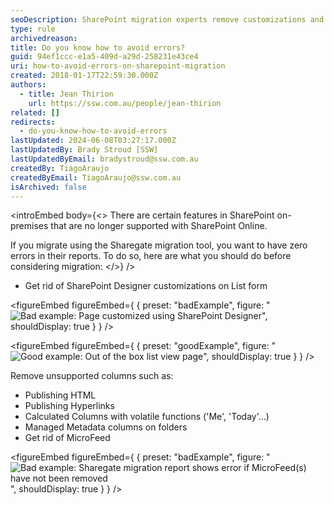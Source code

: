 ```yaml
---
seoDescription: SharePoint migration experts remove customizations and unsupported columns to ensure error-free reports with Sharegate.
type: rule
archivedreason:
title: Do you know how to avoid errors?
guid: 94ef1ccc-e1a5-409d-a29d-258231e43ce4
uri: how-to-avoid-errors-on-sharepoint-migration
created: 2018-01-17T22:59:30.000Z
authors:
  - title: Jean Thirion
    url: https://ssw.com.au/people/jean-thirion
related: []
redirects:
  - do-you-know-how-to-avoid-errors
lastUpdated: 2024-06-08T03:27:17.000Z
lastUpdatedBy: Brady Stroud [SSW]
lastUpdatedByEmail: bradystroud@ssw.com.au
createdBy: TiagoAraujo
createdByEmail: TiagoAraujo@ssw.com.au
isArchived: false
---
```


<introEmbed
  body={<>
There are certain features in SharePoint on-premises that are no longer supported with SharePoint Online.

If you migrate using the Sharegate migration tool, you want to have zero errors in their reports. To do so, here are what you should do before considering migration:
  </>}
/>
- Get rid of SharePoint Designer customizations on List form

<figureEmbed figureEmbed={ {
  preset: "badExample",
  figure: "![Bad example: Page customized using SharePoint Designer](/uploads/rules/how-to-avoid-errors-on-sharepoint-migration/avoid-errors-sp-migration1.png)",
  shouldDisplay: true
} } />


<figureEmbed figureEmbed={ {
  preset: "goodExample",
  figure: "![Good example: Out of the box list view page](/uploads/rules/how-to-avoid-errors-on-sharepoint-migration/avoid-errors-sp-migration2.png)",
  shouldDisplay: true
} } />


Remove unsupported columns such as:

- Publishing HTML
- Publishing Hyperlinks
- Calculated Columns with volatile functions ('Me', 'Today'…)
- Managed Metadata columns on folders
- Get rid of MicroFeed

<figureEmbed figureEmbed={ {
  preset: "badExample",
  figure: "![Bad example: Sharegate migration report shows error if MicroFeed(s) have not been removed](/uploads/rules/how-to-avoid-errors-on-sharepoint-migration/avoid-errors-sp-migration3.png)",
  shouldDisplay: true
} } />
